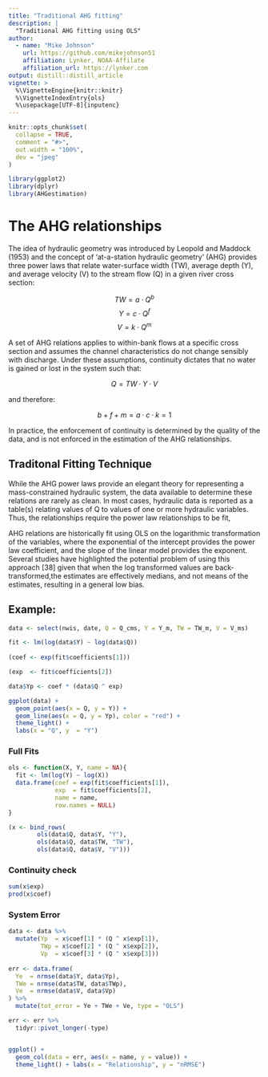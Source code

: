 ```yaml
---
title: "Traditional AHG fitting"
description: |
  "Traditional AHG fitting using OLS"
author:
  - name: "Mike Johnson"
    url: https://github.com/mikejohnson51
    affiliation: Lynker, NOAA-Affilate
    affiliation_url: https://lynker.com
output: distill::distill_article
vignette: >
  %\VignetteEngine{knitr::knitr}
  %\VignetteIndexEntry{ols}
  %\usepackage[UTF-8]{inputenc}
---
```


```r
knitr::opts_chunk$set(
  collapse = TRUE,
  comment = "#>",
  out.width = "100%",
  dev = "jpeg"
)

library(ggplot2)
library(dplyr)
library(AHGestimation)
```

# The AHG relationships

The idea of hydraulic geometry was introduced by Leopold and Maddock (1953) and the concept of 'at-a-station hydraulic geometry' (AHG) provides three power laws that relate water-surface width (TW), average depth (Y), and average velocity (V) to the stream flow (Q) in a given river cross section:

$$
TW = a  \cdot Q^b
$$
$$
Y = c \cdot Q^f
$$
$$
V = k \cdot Q^m
$$

A  set of AHG relations applies to within-bank flows at a
specific cross section and assumes the channel characteristics do not change sensibly with discharge. Under these assumptions, continuity dictates that no water is gained or lost in the system such that:

$$
Q = TW·Y·V
$$

and therefore:

$$
b + f + m =  a·c·k = 1 
$$

In practice, the enforcement of continuity is determined by the quality of the data, and is not enforced in the estimation of the AHG relationships.

## Traditonal Fitting Technique

While the AHG power laws provide an elegant theory for representing a mass-constrained hydraulic system, the data available to determine these relations are rarely as clean. In most cases, hydraulic data is reported as a table(s) relating values of Q to values of one or more hydraulic variables. Thus, the relationships require the power law relationships to be fit,

AHG relations are historically fit using OLS on the logarithmic transformation of the variables, where the exponential of the intercept provides the power law coefficient, and the slope of the linear model provides the exponent. Several studies have highlighted the potential problem of using this approach [38] given that when the log transformed values are back-transformed,the estimates are effectively medians, and not means of the estimates, resulting in a general low bias.

## Example: 

```r
data <- select(nwis, date, Q = Q_cms, Y = Y_m, TW = TW_m, V = V_ms)

fit <- lm(log(data$Y) ~ log(data$Q))
  
(coef <- exp(fit$coefficients[1]))

(exp  <- fit$coefficients[2])
```

```r

data$Yp <- coef * (data$Q ^ exp)

ggplot(data) + 
  geom_point(aes(x = Q, y = Y)) + 
  geom_line(aes(x = Q, y = Yp), color = "red") + 
  theme_light() + 
  labs(x = "Q", y  = "Y")
```


### Full Fits

```r
ols <- function(X, Y, name = NA){
  fit <- lm(log(Y) ~ log(X))
  data.frame(coef = exp(fit$coefficients[1]),
             exp  = fit$coefficients[2],
             name = name,
             row.names = NULL)
}

(x <- bind_rows(
        ols(data$Q, data$Y, "Y"),
        ols(data$Q, data$TW, "TW"),
        ols(data$Q, data$V, "V")))
```

###  Continuity check

```r
sum(x$exp) 
prod(x$coef)
```

### System Error

```r
data <- data %>% 
  mutate(Yp  = x$coef[1] * (Q ^ x$exp[1]),
         TWp = x$coef[2] * (Q ^ x$exp[2]),
         Vp  = x$coef[3] * (Q ^ x$exp[3]))
         
err <- data.frame(
  Ye  = nrmse(data$Y, data$Yp),
  TWe = nrmse(data$TW, data$TWp),
  Ve  = nrmse(data$V, data$Vp)
) %>% 
  mutate(tot_error = Ye + TWe + Ve, type = "OLS") 
```

```r
err <- err %>% 
  tidyr::pivot_longer(-type)


ggplot() + 
  geom_col(data = err, aes(x = name, y = value)) + 
  theme_light() + labs(x = "Relationship", y = "nRMSE")
```
